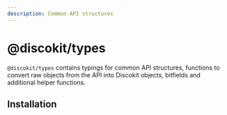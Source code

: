 ```yaml
---
description: Common API structures
---
```



# @discokit/types

`@discokit/types` contains typings for common API structures, functions to convert raw objects from the API into
Discokit objects, bitfields and additional helper functions.

## Installation

<PackageInstallation name="types" packageName="@discokit/types" />
